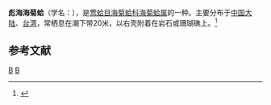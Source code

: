 {{Speciesbox
| taxon = Spondylus butleri
| binomial_authority = Reeve, 1856
}}
'''彪海海菊蛤'''（学名：''{{lang|la|Spondylus butleri}}''），是[[莺蛤目|莺蛤目]][[海菊蛤科|海菊蛤科]][[海菊蛤属|海菊蛤属]]的一种。主要分布于[[中国大陆|中国大陆]]、[[台湾|台湾]]，常栖息在潮下带20米，以右壳附着在岩石或珊瑚礁上。<ref>{{cite web|url=http://shell.sinica.edu.tw/chinese/shellbase_detail.php?science_no=2336|title=国际贝库：彪海海菊蛤|publisher=台湾贝类资料库|accessdate=2009-08-11|archive-date=2016-03-04|archive-url=https://web.archive.org/web/20160304205537/http://shell.sinica.edu.tw/chinese/shellbase_detail.php?science_no=2336}}</ref>

== 参考文献 ==
{{reflist}}
{{Taxonbar|from=Q14376697}}
[[Category:_1856年描述的动物|B]]
[[Category:海菊蛤科|B]]